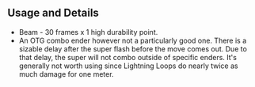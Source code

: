 ## Usage and Details

- Beam - 30 frames x 1 high durability point.
- An OTG combo ender however not a particularly good one. There is a sizable delay after the super flash before the move comes out. Due to that delay, the super will not combo outside of specific enders.
  It's generally not worth using since Lightning Loops do nearly twice as much damage for one meter.
